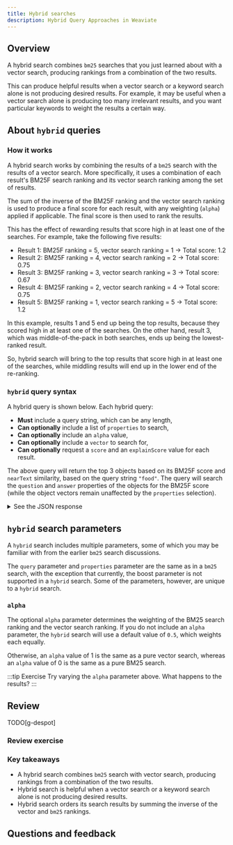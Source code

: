 ```yaml
---
title: Hybrid searches
description: Hybrid Query Approaches in Weaviate
---
```





<!-- TODO - add info on fusion algorithms -->

[//]: # (<img src={imageUrl} alt="Image alt" width="75%"/>)

## <i class="fa-solid fa-square-chevron-right"></i> Overview

A hybrid search combines `bm25` searches that you just learned about with a vector search, producing rankings from a combination of the two results.

This can produce helpful results when a vector search or a keyword search alone is not producing desired results. For example, it may be useful when a vector search alone is producing too many irrelevant results, and you want particular keywords to weight the results a certain way.

## <i class="fa-solid fa-square-chevron-right"></i> About `hybrid` queries

### <i class="fa-solid fa-chalkboard"></i> How it works

A hybrid search works by combining the results of a `bm25` search with the results of a vector search. More specifically, it uses a combination of each result's BM25F search ranking and its vector search ranking among the set of results.

The sum of the inverse of the BM25F ranking and the vector search ranking is used to produce a final score for each result, with any weighting (`alpha`) applied if applicable. The final score is then used to rank the results.

This has the effect of rewarding results that score high in at least one of the searches. For example, take the following five results:

- Result 1: BM25F ranking = 5, vector search ranking = 1 -> Total score: 1.2
- Result 2: BM25F ranking = 4, vector search ranking = 2 -> Total score: 0.75
- Result 3: BM25F ranking = 3, vector search ranking = 3 -> Total score: 0.67
- Result 4: BM25F ranking = 2, vector search ranking = 4 -> Total score: 0.75
- Result 5: BM25F ranking = 1, vector search ranking = 5 -> Total score: 1.2

In this example, results 1 and 5 end up being the top results, because they scored high in at least one of the searches. On the other hand, result 3, which was middle-of-the-pack in both searches, ends up being the lowest-ranked result.

So, hybrid search will bring to the top results that score high in at least one of the searches, while middling results will end up in the lower end of the re-ranking.

### <i class="fa-solid fa-code"></i> `hybrid` query syntax

A hybrid query is shown below. Each hybrid query:

- **Must** include a query string, which can be any length,
- **Can optionally** include a list of `properties` to search,
- **Can optionally** include an `alpha` value,
- **Can optionally** include a `vector` to search for,
- **Can optionally** request a `score` and an `explainScore` value for each result.

<Tabs groupId="languages">
<TabItem value="py" label="Python">
<FilteredTextBlock
  text={PythonCodeExample}
  startMarker="# GenericHybridQuery"
  endMarker="# END GenericHybridQuery"
  language="py"
/>
</TabItem>
</Tabs>

The above query will return the top 3 objects based on its BM25F score and `nearText` similarity, based on the query string `"food"`. The query will search the `question` and `answer` properties of the objects for the BM25F score (while the object vectors remain unaffected by the `properties` selection).

<details>
  <summary><i class="fa-solid fa-radar"></i> See the JSON response</summary>

<FilteredTextBlock
  text={PythonCodeExample}
  startMarker="# Expected GenericHybridQuery results"
  endMarker="# END Expected GenericHybridQuery results"
  language="py"
/>

</details>

## <i class="fa-solid fa-square-chevron-right"></i> `hybrid` search parameters

A `hybrid` search includes multiple parameters, some of which you may be familiar with from the earlier `bm25` search discussions.

The `query` parameter and `properties` parameter are the same as in a `bm25` search, with the exception that currently, the boost parameter is not supported in a `hybrid` search. Some of the parameters, however, are unique to a `hybrid` search.

[//]: # (### <i class="fa-solid fa-code"></i> `vector`)

[//]: # ()
[//]: # (The `vector` parameter is optional. If you do not include a `vector` parameter, the `hybrid` search will generate a vector from the query string. If you do include a `vector` parameter, the `hybrid` search will use the vector you provide.)

[//]: # ()
[//]: # (In this way, you may be able to perform a hybrid search where the `bm25` search and the vector search are based on different concepts. For example, you could perform a `bm25` search with the query string `italian`, and have the vector search be based on a vector of `food`.)

[//]: # ()
[//]: # (:::warning)

[//]: # (TODO - complete this section after I get responses on the slack comment/question)

[//]: # (:::)

### <i class="fa-solid fa-code"></i> `alpha`

The optional `alpha` parameter determines the weighting of the BM25 search ranking and the vector search ranking. If you do not include an `alpha` parameter, the `hybrid` search will use a default value of `0.5`, which weights each equally.

Otherwise, an `alpha` value of 1 is the same as a pure vector search, whereas an `alpha` value of 0 is the same as a pure BM25 search.

:::tip Exercise
Try varying the `alpha` parameter above. What happens to the results?
:::

## <i class="fa-solid fa-square-chevron-right"></i> Review

TODO[g-despot]

### <i class="fa-solid fa-pen-to-square"></i> Review exercise

### <i class="fa-solid fa-lightbulb-on"></i> Key takeaways

- A hybrid search combines `bm25` search with vector search, producing rankings from a combination of the two results.
- Hybrid search is helpful when a vector search or a keyword search alone is not producing desired results.
- Hybrid search orders its search results by summing the inverse of the vector and `bm25` rankings.

## Questions and feedback


<DocsFeedback/>

